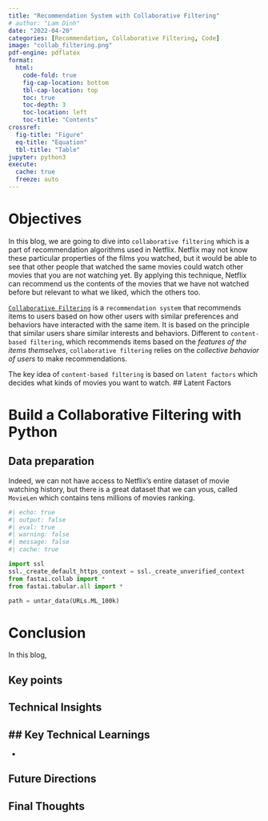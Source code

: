```yaml
---
title: "Recommendation System with Collaborative Filtering"
# author: "Lam Dinh"
date: "2022-04-20"
categories: [Recommendation, Collaborative Filtering, Code]
image: "collab_filtering.png"
pdf-engine: pdflatex
format:
  html:
    code-fold: true
    fig-cap-location: bottom
    tbl-cap-location: top
    toc: true
    toc-depth: 3
    toc-location: left
    toc-title: "Contents"
crossref:
  fig-title: "Figure"
  eq-title: "Equation"
  tbl-title: "Table"
jupyter: python3
execute: 
  cache: true
  freeze: auto
---
```


# Objectives
In this blog, we are going to dive into ``collaborative filtering`` which is a part of recommendation algorithms used in Netflix.  Netflix may not know these particular properties of the films you watched, but it would be able to see that other people that watched the same movies could watch other movies that you are not watching yet. By applying this technique, Netflix can recommend us the contents of the movies that we have not watched before but relevant to what we liked, which the others too.

[``Collaborative Filtering``](https://www.ibm.com/think/topics/collaborative-filtering) is a ``recommendation system`` that recommends items to users based on how other users with similar preferences and behaviors have interacted with the same item. It is based on the principle that similar users share similar interests and behaviors. 
Different to ``content-based filtering``, which recommends items based on the *features of the items themselves*, ``collaborative filtering`` relies on the *collective behavior of users* to make recommendations.


The key idea of ``content-based filtering`` is based on ```latent factors``` which decides what kinds of movies you want to watch.
## Latent Factors

# Build a Collaborative Filtering with Python 
## Data preparation
Indeed, we can not have access to Netflix's entire dataset of movie watching history, but there is a great dataset that we can yous, called `MovieLen` which contains tens millions of movies ranking.

```python
#| echo: true
#| output: false
#| eval: true
#| warning: false
#| message: false
#| cache: true

import ssl
ssl._create_default_https_context = ssl._create_unverified_context
from fastai.collab import *
from fastai.tabular.all import *

path = untar_data(URLs.ML_100k)
```


# Conclusion
In this blog, 

## Key points


## Technical Insights

::: {.callout-important}
## Key Technical Learnings
- 
- 
:::
## Future Directions


## Final Thoughts



